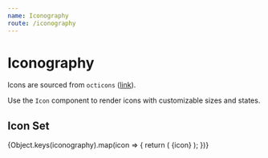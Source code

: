 ```yaml
---
name: Iconography
route: /iconography
---
```



# Iconography

Icons are sourced from `octicons` ([link](https://github.com/primer/octicons)).

Use the `Icon` component to render icons with customizable sizes and states.

## Icon Set

<Playground>
  <List wrap>
    {Object.keys(iconography).map(icon => {
      return (
        <ClipboardBox
          key={icon}
          message="Copy SVG text"
          value={iconography[icon]}>
          <Flex alignItems="center" flexDirection="column" pb={3} width="120px">
            <Icon icon={icon} />
            <Text size="xs">{icon}</Text>
          </Flex>
        </ClipboardBox>
      );
    })}
  </List>
</Playground>
